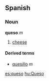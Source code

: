 ==Spanish==
===Noun===
'''queso''' ''m''

# [[cheese]]

====Derived terms====
*[[quesillo]] ''m''

[[es:queso]]
[[hu:Queso]]